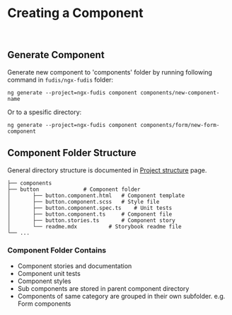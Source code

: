 
<Meta title="Documentation/Development/Creating Component" />

# Creating a Component

<br />

## Generate Component

Generate new component to 'components' folder by running following command in `fudis/ngx-fudis` folder:

```
ng generate --project=ngx-fudis component components/new-component-name

```

Or to a spesific directory:

```
ng generate --project=ngx-fudis component components/form/new-form-component
```

## Component Folder Structure

General directory structure is documented in [Project structure](?path=/docs/documentation-development-project-structure--documentation) page.

```
├── components
├── button				# Component folder
│   	├── button.component.html	# Component template
│   	├── button.component.scss	# Style file
│   	├── button.component.spec.ts	# Unit tests
│   	├── button.component.ts		# Component file
│   	├── button.stories.ts		# Component story
│   	└── readme.mdx			# Storybook readme file
└── ...
```

### Component Folder Contains

- Component stories and documentation
- Component unit tests
- Component styles
- Sub components are stored in parent component directory
- Components of same category are grouped in their own subfolder. e.g. Form components

